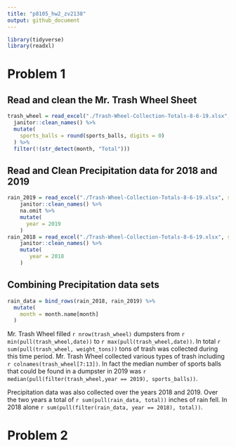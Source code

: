 ```yaml
---
title: "p8105_hw2_zv2138"
output: github_document
---
```


```r
library(tidyverse)
library(readxl)
```

# Problem 1

## Read and clean the Mr. Trash Wheel Sheet
```r
trash_wheel = read_excel("./Trash-Wheel-Collection-Totals-8-6-19.xlsx", sheet = 1, range = "A2:N408") %>% 
  janitor::clean_names() %>% 
  mutate(
    sports_balls = round(sports_balls, digits = 0)
  ) %>% 
  filter(!(str_detect(month, "Total")))
```

## Read and Clean Precipitation data for 2018 and 2019
```r
rain_2019 = read_excel("./Trash-Wheel-Collection-Totals-8-6-19.xlsx", sheet = 4, range = "A2:B14") %>% 
    janitor::clean_names() %>% 
    na.omit %>% 
    mutate(
      year = 2019
    )
rain_2018 = read_excel("./Trash-Wheel-Collection-Totals-8-6-19.xlsx", sheet = 5, range = "A2:B14",) %>% 
    janitor::clean_names() %>% 
    mutate(
       year = 2018
    )
```

## Combining Precipitation data sets 
```r
rain_data = bind_rows(rain_2018, rain_2019) %>% 
  mutate(
    month = month.name[month]
  )
```

Mr. Trash Wheel filled `r nrow(trash_wheel)` dumpsters from `r min(pull(trash_wheel,date))` to `r max(pull(trash_wheel,date))`. In total `r sum(pull(trash_wheel, weight_tons))` tons of trash was collected during this time period. Mr. Trash Wheel collected various types of trash including `r colnames(trash_wheel[7:13])`. In fact the median number of sports balls that could be found in a dumpster in 2019 was `r median(pull(filter(trash_wheel,year == 2019), sports_balls))`.

Precipitation data was also collected over the years 2018 and 2019. Over the two years a total of `r sum(pull(rain_data, total))` inches of rain fell. In 2018 alone `r sum(pull(filter(rain_data, year == 2018), total))`.


# Problem 2